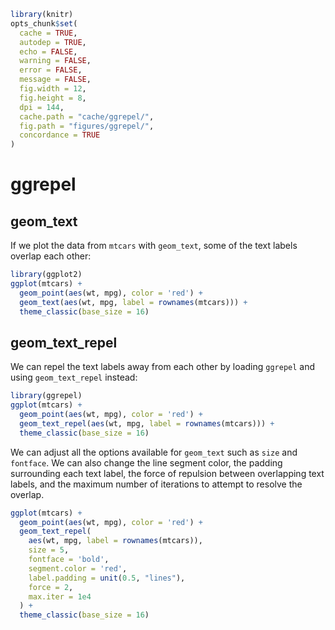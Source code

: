 ```r
library(knitr)
opts_chunk$set(
  cache = TRUE,
  autodep = TRUE,
  echo = FALSE,
  warning = FALSE,
  error = FALSE,
  message = FALSE,
  fig.width = 12,
  fig.height = 8,
  dpi = 144,
  cache.path = "cache/ggrepel/",
  fig.path = "figures/ggrepel/",
  concordance = TRUE
)
```

# ggrepel

## geom_text

If we plot the data from `mtcars` with `geom_text`, some of the text labels
overlap each other:

```r
library(ggplot2)
ggplot(mtcars) +
  geom_point(aes(wt, mpg), color = 'red') +
  geom_text(aes(wt, mpg, label = rownames(mtcars))) +
  theme_classic(base_size = 16)
```

## geom_text_repel

We can repel the text labels away from each other by loading `ggrepel` and
using `geom_text_repel` instead:

```r
library(ggrepel)
ggplot(mtcars) +
  geom_point(aes(wt, mpg), color = 'red') +
  geom_text_repel(aes(wt, mpg, label = rownames(mtcars))) +
  theme_classic(base_size = 16)
```

We can adjust all the options available for `geom_text` such as `size` and
`fontface`. We can also change the line segment color, the padding surrounding
each text label, the force of repulsion between overlapping text labels, and
the maximum number of iterations to attempt to resolve the overlap.

```r
ggplot(mtcars) +
  geom_point(aes(wt, mpg), color = 'red') +
  geom_text_repel(
    aes(wt, mpg, label = rownames(mtcars)),
    size = 5,
    fontface = 'bold',
    segment.color = 'red',
    label.padding = unit(0.5, "lines"),
    force = 2,
    max.iter = 1e4
  ) +
  theme_classic(base_size = 16)
```
